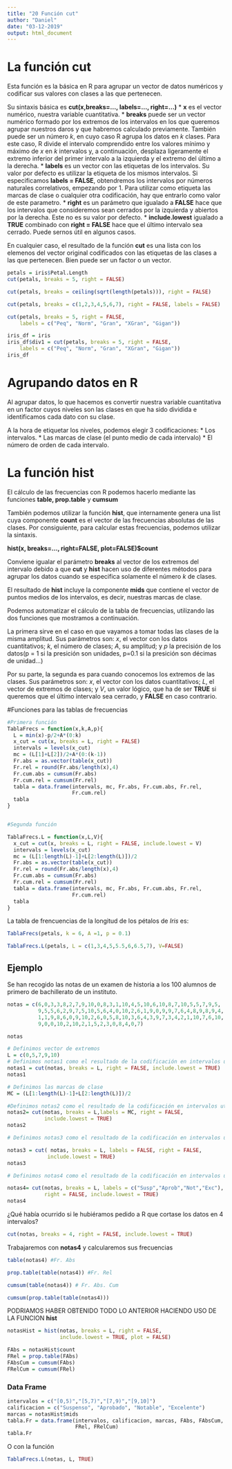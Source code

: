 ```yaml
---
title: "20 Función cut"
author: "Daniel"
date: "03-12-2019"
output: html_document
---
```


# La función cut

Esta función es la básica en R para agrupar un vector de datos numéricos y codificar sus valores con clases a las que pertenecen.

Su sintaxis básica es
**cut(x,breaks=..., labels=..., right=...)**
* **x** es el vector numérico, nuestra variable cuantitativa.
* **breaks** puede ser un vector numérico formado por los extremos de los intervalos en los que queremos agrupar nuestros daros y que habremos calculado previamente. También puede ser un número *k*, en cuyo caso R agrupa los datos en *k* clases. Para este caso, R divide el intervalo comprendido entre los valores mínimo y máximo de *x* en *k* intervalos y, a continuación, desplaza ligeramente el extremo inferior del primer intervalo a la izquierda y el extremo del último a la derecha.
* **labels** es un vector con las etiquetas de los intervalos. Su valor por defecto es utilizar la etiqueta de los mismos intervalos. Si especificamos **labels = FALSE**, obtendremos los intervalos por números naturales correlativos, empezando por 1. Para utilizar como etiqueta las marcas de clase o cualquier otra codificación, hay que entrarlo como valor de este parametro.
* **right** es un parámetro que igualado a **FALSE** hace que los intervalos que consideremos sean cerrados por la izquierda y abiertos por la derecha. Este no es su valor por defecto.
* **include.lowest** igualado a **TRUE** combinado con **right = FALSE** hace que el último intervalo sea cerrado. Puede sernos útil en algunos casos.

En cualquier caso, el resultado de la función **cut** es una lista con los elemenos del vector original codificados con las etiquetas de las clases a las que pertenecen. Bien puede ser un factor o un vector.

```r
petals = iris$Petal.Length
cut(petals, breaks = 5, right = FALSE)
```

```r
cut(petals, breaks = ceiling(sqrt(length(petals))), right = FALSE)
```

```r
cut(petals, breaks = c(1,2,3,4,5,6,7), right = FALSE, labels = FALSE)
```

```r
cut(petals, breaks = 5, right = FALSE, 
    labels = c("Peq", "Norm", "Gran", "XGran", "Gigan"))
```

```r
iris_df = iris
iris_df$div1 = cut(petals, breaks = 5, right = FALSE, 
    labels = c("Peq", "Norm", "Gran", "XGran", "Gigan"))
iris_df
```

# Agrupando datos en R

Al agrupar datos, lo que hacemos es convertir nuestra variable cuantitativa en un factor cuyos niveles son las clases en que ha sido dividida e identificamos cada dato con su clase. 

A la hora de etiquetar los niveles, podemos elegir 3 codificaciones:
* Los intervalos.
* Las marcas de clase (el punto medio de cada intervalo)
* El número de orden de cada intervalo.

# La función hist

El cálculo de las frecuencias con R podemos hacerlo mediante las funciones **table, prop.table** y **cumsum**

También podemos utilizar la función **hist**, que internamente genera una list cuya componente **count** es el vector de las frecuencias absolutas de las clases. Por consiguiente, para calcular estas frecuencias, podemos utilizar la sintaxis.

**hist(x, breaks=..., right=FALSE, plot=FALSE)$count**

Conviene igualar el parámetro **breaks** al vector de los extremos del intervalo debido a que **cut** y **hist** hacen uso de diferentes métodos para agrupar los datos cuando se especifica solamente el número *k* de clases.

El resultado de **hist** incluye la componente **mids** que contiene el vector de puntos medios de los intervalos, es decir, nuestras marcas de clase.

Podemos automatizar el cálculo de la tabla de frecuencias, utilizando las dos funciones que mostramos a continuación.

La primera sirve en el caso en que vayamos a tomar todas las clases de la misma amplitud. Sus parámetros son: *x*, el vector con los datos cuantitativos; *k*, el número de clases; *A*, su amplitud; y *p* la precisión de los datos(p = 1 si la presición son unidades, p=0.1 si la presición son décimas de unidad...)

Por su parte, la segunda es para cuando conocemos los extremos de las clases. Sus parámetros son: *x*, el vector con los datos cuantitativos; *L*, el vector de extremos de clases; y *V*, un valor lógico, que ha de ser **TRUE** si queremos que el último intervalo sea cerrado, y **FALSE** en caso contrario.

#Funciones para las tablas de frecuencias


```r
#Primera función
TablaFrecs = function(x,k,A,p){
  L = min(x)-p/2+A*(0:k)
  x_cut = cut(x, breaks = L, right = FALSE)
  intervals = levels(x_cut)
  mc = (L[1]+L[2])/2+A*(0:(k-1))
  Fr.abs = as.vector(table(x_cut))
  Fr.rel = round(Fr.abs/length(x),4)
  Fr.cum.abs = cumsum(Fr.abs)
  Fr.cum.rel = cumsum(Fr.rel)
  tabla = data.frame(intervals, mc, Fr.abs, Fr.cum.abs, Fr.rel,
                     Fr.cum.rel)
  tabla
}


#Segunda función

TablaFrecs.L = function(x,L,V){
  x_cut = cut(x, breaks = L, right = FALSE, include.lowest = V)
  intervals = levels(x_cut)
  mc = (L[1:length(L)-1]+L[2:length(L)])/2
  Fr.abs = as.vector(table(x_cut))
  Fr.rel = round(Fr.abs/length(x),4)
  Fr.cum.abs = cumsum(Fr.abs)
  Fr.cum.rel = cumsum(Fr.rel)
  tabla = data.frame(intervals, mc, Fr.abs, Fr.cum.abs, Fr.rel,
                     Fr.cum.rel)
  tabla
}

```


La tabla de frencuencias de la longitud de los pétalos de *Iris* es: 

```r
TablaFrecs(petals, k = 6, A =1, p = 0.1)
```

```r
TablaFrecs.L(petals, L = c(1,3,4,5,5.5,6,6.5,7), V=FALSE)
```

## Ejemplo

Se han recogido las notas de un examen de historia a los 100 alumnos de primero de bachillerato de un instituto.

```r
notas = c(6,0,3,3,8,2,7,9,10,0,8,3,1,10,4,5,10,6,10,8,7,10,5,5,7,9,5,
          9,5,5,6,2,9,7,5,10,5,6,4,0,10,2,6,1,9,0,9,9,7,6,4,8,9,8,9,4,
          1,1,9,8,6,0,9,10,2,6,0,5,8,10,3,6,4,3,9,7,3,4,2,1,10,7,6,10,
          9,0,0,10,2,10,2,1,5,2,3,0,8,4,0,7)

notas
```

```r
# Definimos vector de extremos
L = c(0,5,7,9,10)
# Definimos notas1 como el resultado de la codificación en intervalos utilizando como etiquetas los propios intervalos.
notas1 = cut(notas, breaks = L, right = FALSE, include.lowest = TRUE)
notas1

```


```r
# Definimos las marcas de clase
MC = (L[1:length(L)-1]+L[2:length(L)])/2
```


```r
#Definimos notas2 como el resultado de la codificación en intervalos utilizando como etiquetas las marcas de clase.
notas2= cut(notas, breaks = L,labels = MC, right = FALSE,
            include.lowest = TRUE)
notas2

```

```r
# Definimos notas3 como el resultado de la codificación en intervalos utilizando como etiquetas la posición ordenada del intervalo (1,2,3 o 4)

notas3 = cut( notas, breaks = L, labels = FALSE, right = FALSE,
             include.lowest = TRUE)
notas3
```

```r
# Definimos notas4 como el resultado de la codificación en intervalos utilizando como etiquetas: Susp, Aprob, Not y Exc.

notas4= cut(notas, breaks = L, labels = c("Susp","Aprob","Not","Exc"),
            right = FALSE, include.lowest = TRUE)
notas4

```


¿Qué había ocurrido si le hubiéramos pedido a R que cortase los datos en 4 intervalos?

```r
cut(notas, breaks = 4, right = FALSE, include.lowest = TRUE)
```


Trabajaremos con **notas4** y calcularemos sus frecuencias

```r
table(notas4) #Fr. Abs
```


```r
prop.table(table(notas4)) #Fr. Rel
```

```r
cumsum(table(notas4)) # Fr. Abs. Cum
```

```r
cumsum(prop.table(table(notas4)))
```

PODRIAMOS HABER OBTENIDO TODO LO ANTERIOR HACIENDO USO DE LA FUNCION **hist**

```r
notasHist = hist(notas, breaks = L, right = FALSE, 
                 include.lowest = TRUE, plot = FALSE)

FAbs = notasHist$count
FRel = prop.table(FAbs)
FAbsCum = cumsum(FAbs)
FRelCum = cumsum(FRel)

```


### Data Frame

```r
intervalos = c("[0,5)","[5,7)","[7,9)","[9,10]")
calificacion = c("Suspenso", "Aprobado", "Notable", "Excelente")
marcas = notasHist$mids
tabla.Fr = data.frame(intervalos, calificacion, marcas, FAbs, FAbsCum,
                      FRel, FRelCum)
tabla.Fr
```

O con la función

```r
TablaFrecs.L(notas, L, TRUE)
```


